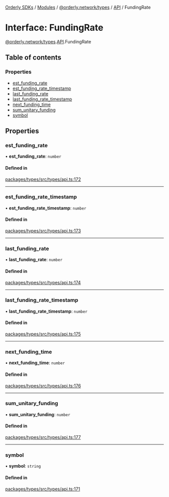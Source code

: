 [Orderly SDKs](/sdks/tech-doc/README) / [Modules](/sdks/tech-doc/modules) / [@orderly.network/types](/sdks/tech-doc/modules/orderly_network_types) / [API](/sdks/tech-doc/modules/orderly_network_types.API) / FundingRate

# Interface: FundingRate

[@orderly.network/types](/sdks/tech-doc/modules/orderly_network_types).[API](/sdks/tech-doc/modules/orderly_network_types.API).FundingRate

## Table of contents

### Properties

- [est\_funding\_rate](/sdks/tech-doc/interfaces/orderly_network_types.API.FundingRate#est_funding_rate)
- [est\_funding\_rate\_timestamp](/sdks/tech-doc/interfaces/orderly_network_types.API.FundingRate#est_funding_rate_timestamp)
- [last\_funding\_rate](/sdks/tech-doc/interfaces/orderly_network_types.API.FundingRate#last_funding_rate)
- [last\_funding\_rate\_timestamp](/sdks/tech-doc/interfaces/orderly_network_types.API.FundingRate#last_funding_rate_timestamp)
- [next\_funding\_time](/sdks/tech-doc/interfaces/orderly_network_types.API.FundingRate#next_funding_time)
- [sum\_unitary\_funding](/sdks/tech-doc/interfaces/orderly_network_types.API.FundingRate#sum_unitary_funding)
- [symbol](/sdks/tech-doc/interfaces/orderly_network_types.API.FundingRate#symbol)

## Properties

### est\_funding\_rate

• **est\_funding\_rate**: `number`

#### Defined in

[packages/types/src/types/api.ts:172](https://github.com/OrderlyNetwork/js-sdk/blob/91fd031/packages/types/src/types/api.ts#L172)

___

### est\_funding\_rate\_timestamp

• **est\_funding\_rate\_timestamp**: `number`

#### Defined in

[packages/types/src/types/api.ts:173](https://github.com/OrderlyNetwork/js-sdk/blob/91fd031/packages/types/src/types/api.ts#L173)

___

### last\_funding\_rate

• **last\_funding\_rate**: `number`

#### Defined in

[packages/types/src/types/api.ts:174](https://github.com/OrderlyNetwork/js-sdk/blob/91fd031/packages/types/src/types/api.ts#L174)

___

### last\_funding\_rate\_timestamp

• **last\_funding\_rate\_timestamp**: `number`

#### Defined in

[packages/types/src/types/api.ts:175](https://github.com/OrderlyNetwork/js-sdk/blob/91fd031/packages/types/src/types/api.ts#L175)

___

### next\_funding\_time

• **next\_funding\_time**: `number`

#### Defined in

[packages/types/src/types/api.ts:176](https://github.com/OrderlyNetwork/js-sdk/blob/91fd031/packages/types/src/types/api.ts#L176)

___

### sum\_unitary\_funding

• **sum\_unitary\_funding**: `number`

#### Defined in

[packages/types/src/types/api.ts:177](https://github.com/OrderlyNetwork/js-sdk/blob/91fd031/packages/types/src/types/api.ts#L177)

___

### symbol

• **symbol**: `string`

#### Defined in

[packages/types/src/types/api.ts:171](https://github.com/OrderlyNetwork/js-sdk/blob/91fd031/packages/types/src/types/api.ts#L171)
